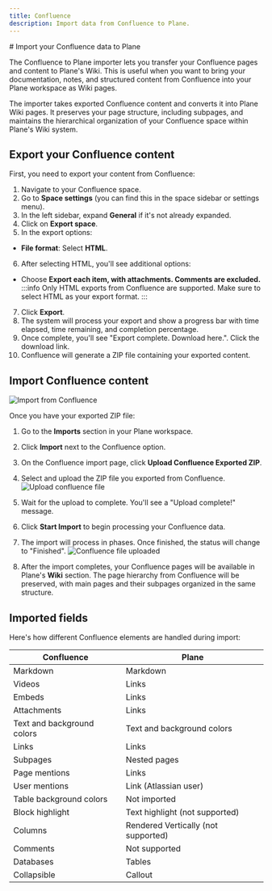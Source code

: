 ```yaml
---
title: Confluence
description: Import data from Confluence to Plane.
---
```



<div className="tag-wrapper">
# Import your Confluence data to Plane
<Tags 
  tags={[ 
    { name: "Business", link:"https://plane.so/pricing", additionalClass: "business" }
  ]} 
 />
</div>

The Confluence to Plane importer lets you transfer your Confluence pages and content to Plane's Wiki. This is useful when you want to bring your documentation, notes, and structured content from Confluence into your Plane workspace as Wiki pages.

The importer takes exported Confluence content and converts it into Plane Wiki pages. It preserves your page structure, including subpages, and maintains the hierarchical organization of your Confluence space within Plane's Wiki system.

## Export your Confluence content

First, you need to export your content from Confluence:

1. Navigate to your Confluence space.
2. Go to **Space settings** (you can find this in the space sidebar or settings menu).
3. In the left sidebar, expand **General** if it's not already expanded.
4. Click on **Export space**.
5. In the export options:
  - **File format**: Select **HTML**.
6. After selecting HTML, you'll see additional options:
  - Choose **Export each item, with attachments. Comments are excluded.**
    :::info
    Only HTML exports from Confluence are supported. Make sure to select HTML as your export format.
    :::
7. Click **Export**.
8. The system will process your export and show a progress bar with time elapsed, time remaining, and completion percentage.
9. Once complete, you'll see "Export complete. Download here.". Click the download link.
10. Confluence will generate a ZIP file containing your exported content.

## Import Confluence content

![Import from Confluence](https://media.docs.plane.so/importers/confluence/import-confluence.webp#center)

Once you have your exported ZIP file:

1. Go to the **Imports** section in your Plane workspace.
2. Click **Import** next to the Confluence option.
3. On the Confluence import page, click **Upload Confluence Exported ZIP**.
4. Select and upload the ZIP file you exported from Confluence.
    ![Upload confluence file](https://media.docs.plane.so/importers/confluence/upload-confluence-file.webp#center)
5. Wait for the upload to complete. You'll see a "Upload complete!" message.
6. Click **Start Import** to begin processing your Confluence data.

7. The import will process in phases. Once finished, the status will change to "Finished".
    ![Confluence file uploaded](https://media.docs.plane.so/importers/confluence/confluence-file-uploaded.webp#center)

8. After the import completes, your Confluence pages will be available in Plane's **Wiki** section. The page hierarchy from Confluence will be preserved, with main pages and their subpages organized in the same structure.

## Imported fields

Here's how different Confluence elements are handled during import:

| Confluence | Plane |
|-------------------|--------------|
| Markdown | Markdown |
| Videos | Links |
| Embeds | Links |
| Attachments | Links |
| Text and background colors | Text and background colors |
| Links | Links |
| Subpages | Nested pages |
| Page mentions | Links |
| User mentions | Link (Atlassian user) |
| Table background colors | Not imported |
| Block highlight | Text highlight (not supported) |
| Columns | Rendered Vertically (not supported) |
| Comments | Not supported |
| Databases | Tables |
| Collapsible | Callout |
